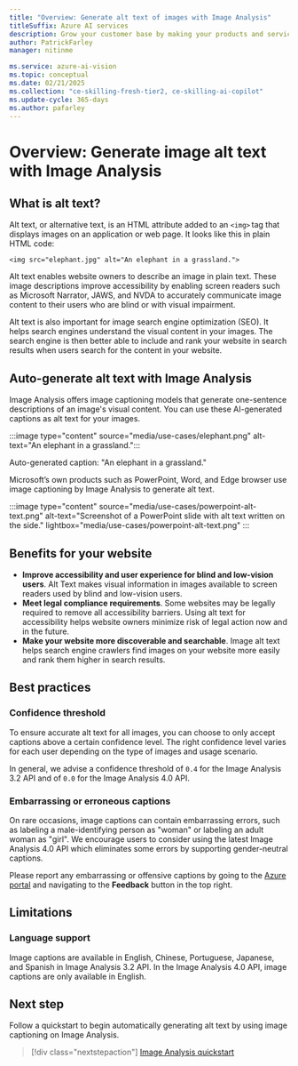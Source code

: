 ```yaml
---
title: "Overview: Generate alt text of images with Image Analysis"
titleSuffix: Azure AI services
description: Grow your customer base by making your products and services more accessible. Generate a description of an image in human-readable language, using complete sentences. 
author: PatrickFarley
manager: nitinme

ms.service: azure-ai-vision
ms.topic: conceptual
ms.date: 02/21/2025
ms.collection: "ce-skilling-fresh-tier2, ce-skilling-ai-copilot"
ms.update-cycle: 365-days
ms.author: pafarley
---
```



# Overview: Generate image alt text with Image Analysis

## What is alt text?

Alt text, or alternative text, is an HTML attribute added to an `<img>` tag that displays images on an application or web page. It looks like this in plain HTML code: 

`<img src="elephant.jpg" alt="An elephant in a grassland.">`

Alt text enables website owners to describe an image in plain text. These image descriptions improve accessibility by enabling screen readers such as Microsoft Narrator, JAWS, and NVDA to accurately communicate image content to their users who are blind or with visual impairment.

Alt text is also important for image search engine optimization (SEO). It helps search engines understand the visual content in your images. The search engine is then better able to include and rank your website in search results when users search for the content in your website.  

## Auto-generate alt text with Image Analysis  

Image Analysis offers image captioning models that generate one-sentence descriptions of an image's visual content. You can use these AI-generated captions as alt text for your images.  

:::image type="content" source="media/use-cases/elephant.png" alt-text="An elephant in a grassland.":::

Auto-generated caption: "An elephant in a grassland."

Microsoft’s own products such as PowerPoint, Word, and Edge browser use image captioning by Image Analysis to generate alt text. 

:::image type="content" source="media/use-cases/powerpoint-alt-text.png" alt-text="Screenshot of a PowerPoint slide with alt text written on the side." lightbox="media/use-cases/powerpoint-alt-text.png" ::: 

## Benefits for your website 

- **Improve accessibility and user experience for blind and low-vision users**. Alt Text makes visual information in images available to screen readers used by blind and low-vision users. 
- **Meet legal compliance requirements**. Some websites may be legally required to remove all accessibility barriers. Using alt text for accessibility helps website owners minimize risk of legal action now and in the future. 
- **Make your website more discoverable and searchable**. Image alt text helps search engine crawlers find images on your website more easily and rank them higher in search results.  

## Best practices

### Confidence threshold 

To ensure accurate alt text for all images, you can choose to only accept captions above a certain confidence level. The right confidence level varies for each user depending on the type of images and usage scenario.  

In general, we advise a confidence threshold of `0.4` for the Image Analysis 3.2 API and of `0.0` for the Image Analysis 4.0 API.

### Embarrassing or erroneous captions

On rare occasions, image captions can contain embarrassing errors, such as labeling a male-identifying person as "woman" or labeling an adult woman as "girl". We encourage users to consider using the latest Image Analysis 4.0 API which eliminates some errors by supporting gender-neutral captions.

Please report any embarrassing or offensive captions by going to the [Azure portal](https://portal.azure.com) and navigating to the **Feedback** button in the top right.


## Limitations 

### Language support 

Image captions are available in English, Chinese, Portuguese, Japanese, and Spanish in Image Analysis 3.2 API. In the Image Analysis 4.0 API, image captions are only available in English.


## Next step 

Follow a quickstart to begin automatically generating alt text by using image captioning on Image Analysis.

> [!div class="nextstepaction"]
> [Image Analysis quickstart](./quickstarts-sdk/image-analysis-client-library-40.md)
